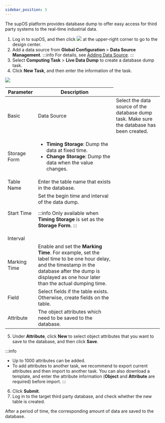 ```yaml
---
sidebar_position: 3
---
```


The supOS platform provides database dump to offer easy access for third
party systems to the real-time industrial data.

1. Log in to supOS, and then click <img src="https://wordpressfreezonex.oss-accelerate.aliyuncs.com/platform/7.png" /> at the upper-right corner to go to the design center.
2. Add a data source from <strong>Global Configuration</strong> > <strong>Data Source Management</strong>.
:::info
For details, see <a href="Adding Data Source">Adding Data Source</a>.
:::
3. Select <strong>Computing Task</strong> > <strong>Live Data Dump</strong> to create a database dump task.
4. Click <strong>New Task</strong>, and then enter the information of the task.

<img width={700} src="https://wordpressfreezonex.oss-accelerate.aliyuncs.com/platform/35.png"/>

<table>
<colgroup>
<col style={{ width: "19.011406844106464%" }} />
<col style={{ width: "24.14448669201521%" }} />
<col style={{ width: "56.84410646387833%" }} />
</colgroup>
<thead>
<tr>
<th colSpan={2}>
Parameter
</th>
<th>
Description
</th>
</tr>
</thead>
<tbody>
<tr>
<td rowSpan={6}>
Basic
</td>
<td>
Data Source
</td>
<td>
Select the data source of the database dump task. Make
sure the database has been created.
</td>
</tr>
<tr>
<td>
Storage Form
</td>
<td>
<ul>
<li>
<strong>Timing Storage</strong>: Dump the data at fixed time.
</li>
<li>
<strong>Change Storage</strong>: Dump the data when the value changes.
</li>
</ul>
</td>
</tr>
<tr>
<td>
Table Name
</td>
<td>
Enter the table name that exists in the database.
</td>
</tr>
<tr>
<td>
Start Time
</td>
<td rowSpan={2}>
Set the begin time and interval of the data dump.

:::info
Only available when <strong>Timing Storage</strong> is set as the <strong>Storage Form</strong>.
:::

</td>
</tr>
<tr>
<td>
Interval
</td>
</tr>
<tr>
<td>
Marking Time
</td>
<td>
Enable and set the <strong>Marking Time</strong>. For example, set the label time to be one hour delay, and the timestamp in the database after the dump is displayed as one hour later than the actual dumping time.
</td>
</tr>
<tr>
<td colSpan={2}>
Field
</td>
<td>
Select fields if the table exists. Otherwise, create fields on the table.
</td>
</tr>
<tr>
<td colSpan={2}>
Attribute
</td>
<td>
The object attributes which need to be saved to the database.
</td>
</tr>
</tbody>
</table>

5. Under <strong>Attribute</strong>, click <strong>New</strong> to select object attributes that you want to save to the database, and then click <strong>Save</strong>.

:::info
- Up to 1000 attributes can be added.
- To add attributes to another task, we recommend to export current attributes and then import to another task. You can also download a template, and enter the attribute
information (<strong>Object</strong> and <strong>Attribute</strong> are required) before import.
:::

6. Click <strong>Submit</strong>.
7. Log in to the target third party database, and check whether the new table is created.<br/>

After a period of time, the corresponding amount of data are saved to the database.
